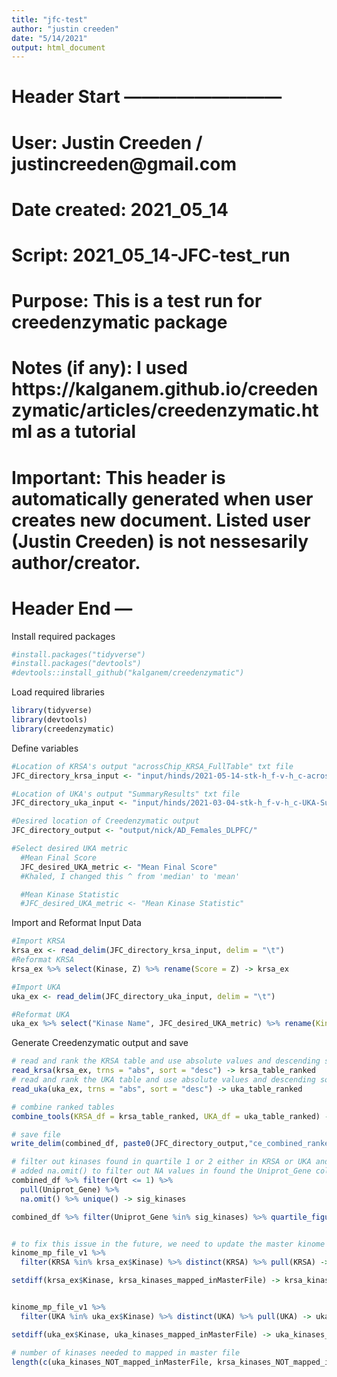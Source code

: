 ```yaml
---
title: "jfc-test"
author: "justin creeden"
date: "5/14/2021"
output: html_document
---
```


# Header Start ---------------------------
# User: Justin Creeden / justincreeden@gmail.com
# Date created: 2021_05_14
# Script: 2021_05_14-JFC-test_run
# Purpose: This is a test run for creedenzymatic package
# Notes (if any): I used https://kalganem.github.io/creedenzymatic/articles/creedenzymatic.html as a tutorial
# 
# Important: This header is automatically generated when user creates new document. Listed user (Justin Creeden) is not nessesarily author/creator.
# Header End ---


Install required packages
```r
#install.packages("tidyverse")
#install.packages("devtools")
#devtools::install_github("kalganem/creedenzymatic")
```


Load required libraries
```r
library(tidyverse)
library(devtools)
library(creedenzymatic)
```


Define variables
```r
#Location of KRSA's output "acrossChip_KRSA_FullTable" txt file
JFC_directory_krsa_input <- "input/hinds/2021-05-14-stk-h_f-v-h_c-acrossChip_KRSA_FullTable_comp1.txt"

#Location of UKA's output "SummaryResults" txt file
JFC_directory_uka_input <- "input/hinds/2021-03-04-stk-h_f-v-h_c-UKA-Summaryresults 20210304-1330.txt"

#Desired location of Creedenzymatic output
JFC_directory_output <- "output/nick/AD_Females_DLPFC/"

#Select desired UKA metric
  #Mean Final Score
  JFC_desired_UKA_metric <- "Mean Final Score" 
  #Khaled, I changed this ^ from 'median' to 'mean'

  #Mean Kinase Statistic
  #JFC_desired_UKA_metric <- "Mean Kinase Statistic"
```


Import and Reformat Input Data
```r

#Import KRSA
krsa_ex <- read_delim(JFC_directory_krsa_input, delim = "\t")
#Reformat KRSA
krsa_ex %>% select(Kinase, Z) %>% rename(Score = Z) -> krsa_ex

#Import UKA
uka_ex <- read_delim(JFC_directory_uka_input, delim = "\t")

#Reformat UKA
uka_ex %>% select("Kinase Name", JFC_desired_UKA_metric) %>% rename(Kinase = "Kinase Name", Score = JFC_desired_UKA_metric) -> uka_ex
```

Generate Creedenzymatic output and save
```r
# read and rank the KRSA table and use absolute values and descending sorting
read_krsa(krsa_ex, trns = "abs", sort = "desc") -> krsa_table_ranked
# read and rank the UKA table and use absolute values and descending sorting
read_uka(uka_ex, trns = "abs", sort = "desc") -> uka_table_ranked

# combine ranked tables
combine_tools(KRSA_df = krsa_table_ranked, UKA_df = uka_table_ranked) -> combined_df

# save file
write_delim(combined_df, paste0(JFC_directory_output,"ce_combined_ranked_file.txt"), delim = "\t")

# filter out kinases found in quartile 1 or 2 either in KRSA or UKA and use the quartile_figure() for visualization
# added na.omit() to filter out NA values in found the Uniprot_Gene col
combined_df %>% filter(Qrt <= 1) %>% 
  pull(Uniprot_Gene) %>% 
  na.omit() %>% unique() -> sig_kinases

combined_df %>% filter(Uniprot_Gene %in% sig_kinases) %>% quartile_figure()


# to fix this issue in the future, we need to update the master kinome mapping file
kinome_mp_file_v1 %>% 
  filter(KRSA %in% krsa_ex$Kinase) %>% distinct(KRSA) %>% pull(KRSA) -> krsa_kinases_mapped_inMasterFile

setdiff(krsa_ex$Kinase, krsa_kinases_mapped_inMasterFile) -> krsa_kinases_NOT_mapped_inMasterFile


kinome_mp_file_v1 %>% 
  filter(UKA %in% uka_ex$Kinase) %>% distinct(UKA) %>% pull(UKA) -> uka_kinases_mapped_inMasterFile

setdiff(uka_ex$Kinase, uka_kinases_mapped_inMasterFile) -> uka_kinases_NOT_mapped_inMasterFile

# number of kinases needed to mapped in master file
length(c(uka_kinases_NOT_mapped_inMasterFile, krsa_kinases_NOT_mapped_inMasterFile))

```

